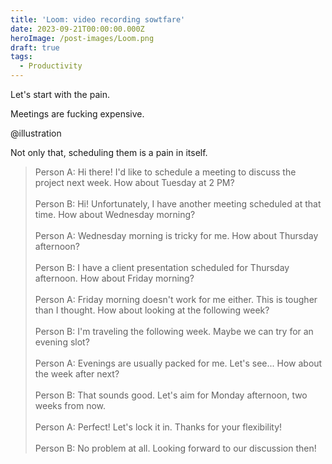 ```yaml
---
title: 'Loom: video recording sowtfare'
date: 2023-09-21T00:00:00.000Z
heroImage: /post-images/Loom.png
draft: true
tags:
  - Productivity
---
```


Let's start with the pain.

Meetings are fucking expensive.

@illustration

Not only that, scheduling them is a pain in itself.

> Person A: Hi there! I'd like to schedule a meeting to discuss the project next week. How about Tuesday at 2 PM?\
> \
> Person B: Hi! Unfortunately, I have another meeting scheduled at that time. How about Wednesday morning?\
> \
> Person A: Wednesday morning is tricky for me. How about Thursday afternoon?\
> \
> Person B: I have a client presentation scheduled for Thursday afternoon. How about Friday morning?\
> \
> Person A: Friday morning doesn't work for me either. This is tougher than I thought. How about looking at the following week?\
> \
> Person B: I'm traveling the following week. Maybe we can try for an evening slot?\
> \
> Person A: Evenings are usually packed for me. Let's see... How about the week after next?\
> \
> Person B: That sounds good. Let's aim for Monday afternoon, two weeks from now.\
> \
> Person A: Perfect! Let's lock it in. Thanks for your flexibility!\
> \
> Person B: No problem at all. Looking forward to our discussion then!



